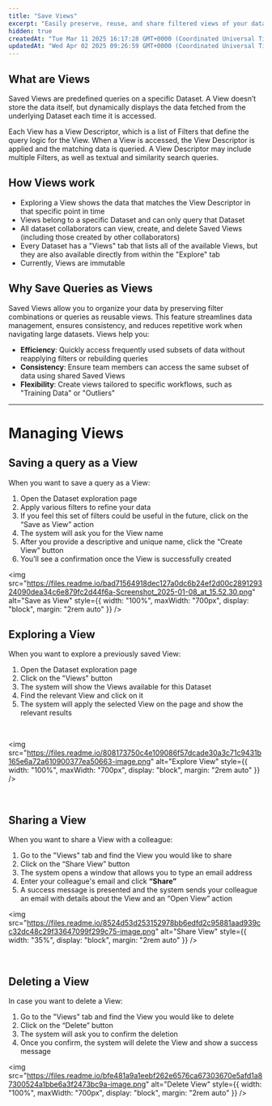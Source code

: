 ```yaml
---
title: "Save Views"
excerpt: "Easily preserve, reuse, and share filtered views of your dataset. Saved Views streamline exploration and help you stay consistent when working with large datasets or collaborating with others."
hidden: true
createdAt: "Tue Mar 11 2025 16:17:28 GMT+0000 (Coordinated Universal Time)"
updatedAt: "Wed Apr 02 2025 09:26:59 GMT+0000 (Coordinated Universal Time)"
---
```


## What are Views

Saved Views are predefined queries on a specific Dataset. A View doesn’t store the data itself, but dynamically displays the data fetched from the underlying Dataset each time it is accessed.

Each View has a View Descriptor, which is a list of Filters that define the query logic for the View. When a View is accessed, the View Descriptor is applied and the matching data is queried. A View Descriptor may include multiple Filters, as well as textual and similarity search queries.

## How Views work

- Exploring a View shows the data that matches the View Descriptor in that specific point in time  
- Views belong to a specific Dataset and can only query that Dataset  
- All dataset collaborators can view, create, and delete Saved Views (including those created by other collaborators)  
- Every Dataset has a "Views" tab that lists all of the available Views, but they are also available directly from within the "Explore" tab  
- Currently, Views are immutable

## Why Save Queries as Views

Saved Views allow you to organize your data by preserving filter combinations or queries as reusable views. This feature streamlines data management, ensures consistency, and reduces repetitive work when navigating large datasets. Views help you:

- **Efficiency**: Quickly access frequently used subsets of data without reapplying filters or rebuilding queries  
- **Consistency**: Ensure team members can access the same subset of data using shared Saved Views  
- **Flexibility**: Create views tailored to specific workflows, such as "Training Data" or "Outliers"  

***

# Managing Views

## Saving a query as a View

When you want to save a query as a View:

1. Open the Dataset exploration page  
2. Apply various filters to refine your data  
3. If you feel this set of filters could be useful in the future, click on the “Save as View” action  
4. The system will ask you for the View name  
5. After you provide a descriptive and unique name, click the “Create View” button  
6. You’ll see a confirmation once the View is successfully created

<img src="https://files.readme.io/bad71564918dec127a0dc6b24ef2d00c289129324090dea34c6e879fc2d44f6a-Screenshot_2025-01-08_at_15.52.30.png" alt="Save as View" style={{ width: "100%", maxWidth: "700px", display: "block", margin: "2rem auto" }} />

## Exploring a View

When you want to explore a previously saved View:

1. Open the Dataset exploration page  
2. Click on the "Views" button  
3. The system will show the Views available for this Dataset  
4. Find the relevant View and click on it  
5. The system will apply the selected View on the page and show the relevant results

<br />

<img src="https://files.readme.io/808173750c4e109086f57dcade30a3c71c9431b165e6a72a610900377ea50663-image.png" alt="Explore View" style={{ width: "100%", maxWidth: "700px", display: "block", margin: "2rem auto" }} />

<br />

## Sharing a View

When you want to share a View with a colleague:

1. Go to the "Views" tab and find the View you would like to share  
2. Click on the “Share View” button  
3. The system opens a window that allows you to type an email address  
4. Enter your colleague's email and click **“Share”**  
5. A success message is presented and the system sends your colleague an email with details about the View and an “Open View” action

<img src="https://files.readme.io/8524d53d253152978bb6edfd2c95881aad939cc32dc48c29f33647099f299c75-image.png" alt="Share View" style={{ width: "35%", display: "block", margin: "2rem auto" }} />

<br />

## Deleting a View

In case you want to delete a View:

1. Go to the "Views" tab and find the View you would like to delete  
2. Click on the “Delete” button  
3. The system will ask you to confirm the deletion  
4. Once you confirm, the system will delete the View and show a success message

<img src="https://files.readme.io/bfe481a9a1eebf262e6576ca67303670e5afd1a87300524a1bbe6a3f2473bc9a-image.png" alt="Delete View" style={{ width: "100%", maxWidth: "700px", display: "block", margin: "2rem auto" }} />
